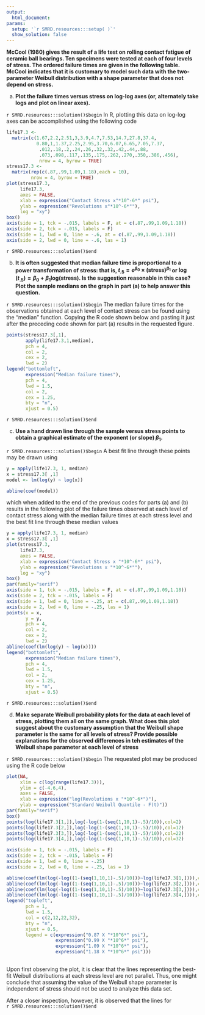 ```yaml
---
output:
  html_document:
params:
  setup: '`r SMRD.resources:::setup( )`'
  show_solution: false
---
```


__McCool (1980) gives the result of a life test on rolling contact fatigue of ceramic ball bearings.  Ten specimens were tested at each of four levels of stress.  The ordered failure times are given in the following table.  McCool indicates that it is customary to model such data with the two-parameter Weibull distribution with a shape parameter that does not depend on stress.__

a. __Plot the failure times versus stress on log-log axes (or, alternately take logs and plot on linear axes).__

`r SMRD.resources:::solution()$begin`
In R, plotting this data on log-log axes can be accomplished using the following code

```r
life17.3 <- 
  matrix(c(1.67,2.2,2.51,3,3.9,4.7,7.53,14.7,27.8,37.4,
           0.80,1,1.37,2.25,2.95,3.70,6.07,6.65,7.05,7.37,
            .012,.18,.2,.24,.26,.32,.32,.42,.44,.88,
            .073,.098,.117,.135,.175,.262,.270,.350,.386,.456),
            nrow = 4, byrow = TRUE)
stress17.3 <- 
  matrix(rep(c(.87,.99,1.09,1.18),each = 10),
         nrow = 4, byrow = TRUE)
plot(stress17.3,
     life17.3,
     axes = FALSE,
     xlab = expression("Contact Stress x"*10^-6*" psi"),
     ylab = expression("Revolutions x"*10^-6*""),
     log = "xy")
box()
axis(side = 1, tck = -.015, labels = F, at = c(.87,.99,1.09,1.18))
axis(side = 2, tck = -.015, labels = F)
axis(side = 1, lwd = 0, line = -.6, at = c(.87,.99,1.09,1.18))
axis(side = 2, lwd = 0, line = -.6, las = 1)
```
`r SMRD.resources:::solution()$end`

b. __It is often suggested that median failure time is proportional to a power transformation of stress: that is, $t_{.5}=e^{\beta_{0}}\times(\text{stress})^{\beta_{1}}$ or $\log(t_{.5})=\beta_{0}+\beta_{1}\text{log(stress)}.$  Is the suggestion reasonable in this case?  Plot the sample medians on the graph in part (a) to help answer this question.__

`r SMRD.resources:::solution()$begin`
The median failure times for the observations obtained at each level of contact stress can be found using the "median" function. Copying the R code shown below and pasting it just after the preceding code shown for part (a) results in the requested figure.

```r
points(stress17.3[,1],
       apply(life17.3,1,median),
       pch = 4,
       col = 2,
       cex = 2,
       lwd = 2)
legend("bottomleft",
       expression("Median failure times"),
       pch = 4,
       lwd = 1.5,
       col = 2,
       cex = 1.25,
       bty = "n",
       xjust = 0.5)
```
`r SMRD.resources:::solution()$end`

c. __Use a hand drawn line through the sample versus stress points to obtain a graphical estimate of the exponent (or slope) $\beta_{1}$.__

`r SMRD.resources:::solution()$begin`
A best fit line through these points may be drawn using

```r
y = apply(life17.3, 1, median)
x = stress17.3[ ,1]
model <- lm(log(y) ~ log(x))

abline(coef(model))
```

which when added to the end of the previous codes for parts (a) and (b) results in the following plot of the failure times observed at each level of contact stress along with the median failure times at each stress level and the best fit line through these median values

```r
y = apply(life17.3, 1, median)
x = stress17.3[ ,1]
plot(stress17.3,
     life17.3,
     axes = FALSE,
     xlab = expression("Contact Stress x "*10^-6*" psi"),
     ylab = expression("Revolutions x "*10^-6*""),
     log = "xy")
box()
par(family="serif")
axis(side = 1, tck = -.015, labels = F, at = c(.87,.99,1.09,1.18))
axis(side = 2, tck = -.015, labels = F)
axis(side = 1, lwd = 0, line = -.25, at = c(.87,.99,1.09,1.18))
axis(side = 2, lwd = 0, line = -.25, las = 1)
points(x = x,
       y = y,
       pch = 4,
       col = 2,
       cex = 2,
       lwd = 2)
abline(coef(lm(log(y) ~ log(x))))
legend("bottomleft",
       expression("Median failure times"),
       pch = 4,
       lwd = 1.5,
       col = 2,
       cex = 1.25,
       bty = "n",
       xjust = 0.5)
```
`r SMRD.resources:::solution()$end`

d. __Make separate Weibull probability plots for the data at each level of stress, plotting them all on the same graph.  What does this plot suggest about the customary assumption that the Weibull shape parameter is the same for all levels of stress?  Provide possible explanations for the observed differences in teh estimates of the Weibull shape parameter at each level of stress__

`r SMRD.resources:::solution()$begin`
The requested plot may be produced using the R code below

```r
plot(NA,
     xlim = c(log(range(life17.3))),
     ylim = c(-4.6,4),
     axes = FALSE,
     xlab = expression("log(Revolutions x "*10^-6*")"),
     ylab = expression("Standard Weibull Quantile - F(t)"))
par(family="serif")
box()
points(log(life17.3[1,]),log(-log(1-(seq(1,10,1)-.5)/10)),col=2)
points(log(life17.3[2,]),log(-log(1-(seq(1,10,1)-.5)/10)),col=12)
points(log(life17.3[3,]),log(-log(1-(seq(1,10,1)-.5)/10)),col=22)
points(log(life17.3[4,]),log(-log(1-(seq(1,10,1)-.5)/10)),col=32)

axis(side = 1, tck = -.015, labels = F)
axis(side = 2, tck = -.015, labels = F)
axis(side = 1, lwd = 0, line = -.25)
axis(side = 2, lwd = 0, line = -.25, las = 1)

abline(coef(lm(log(-log((1-(seq(1,10,1)-.5)/10)))~log(life17.3[1,]))),col=2)
abline(coef(lm(log(-log((1-(seq(1,10,1)-.5)/10)))~log(life17.3[2,]))),col=12)
abline(coef(lm(log(-log((1-(seq(1,10,1)-.5)/10)))~log(life17.3[3,]))),col=22)
abline(coef(lm(log(-log((1-(seq(1,10,1)-.5)/10)))~log(life17.3[4,]))),col=32)
legend("topleft",
       pch = 1,
       lwd = 1.5,
       col = c(2,12,22,32),
       bty = "n",
       xjust = 0.5,
       legend = c(expression("0.87 X "*10^6*" psi"),
                  expression("0.99 X "*10^6*" psi"),
                  expression("1.09 X "*10^6*" psi"),
                  expression("1.18 X "*10^6*" psi")))
       
```

Upon first observing the plot, it is clear that the lines representing the best-fit Weibull distributions at each stress level are not parallel.  Thus, one might conclude that assuming the value of the Weibull shape parameter is independent of stress should not be used to analyze this data set.

After a closer inspection, however, it is observed that the lines for  
`r SMRD.resources:::solution()$end`
